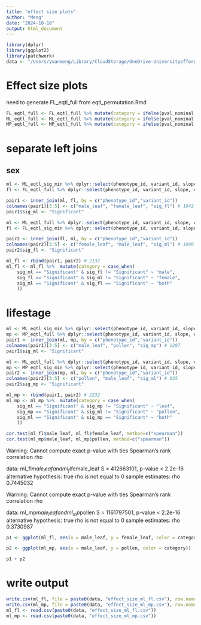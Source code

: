 ```yaml
---
title: "effect size plots"
author: "Meng"
date: "2024-10-18"
output: html_document
---
```


```r
library(dplyr)
library(ggplot2)
library(patchwork)
data <- "/Users/yuanmeng/Library/CloudStorage/OneDrive-UniversityofToronto/Manuscripts/rumex_eqtl/eqtl/"
```

# Effect size plots
need to generate FL_eqtl_full from eqtl_permutation.Rmd  
```r
FL_eqtl_full <- FL_eqtl_full %>% mutate(category = ifelse(pval_nominal < pval_nominal_threshold, "Significant", "Not_Significant"))
ML_eqtl_full <- ML_eqtl_full %>% mutate(category = ifelse(pval_nominal < pval_nominal_threshold, "Significant", "Not_Significant"))
MP_eqtl_full <- MP_eqtl_full %>% mutate(category = ifelse(pval_nominal < pval_nominal_threshold, "Significant", "Not_Significant"))
```

# separate left joins
## sex
```r
ml <- ML_eqtl_sig_min %>% dplyr::select(phenotype_id, variant_id, slope)
fl <- FL_eqtl_full %>% dplyr::select(phenotype_id, variant_id, slope, category)

pair1 <- inner_join(ml, fl, by = c("phenotype_id","variant_id"))
colnames(pair1)[3:5] <- c("male_leaf", "female_leaf", "sig_fl") # 1042
pair1$sig_ml <- "Significant"

ml <- ML_eqtl_full %>% dplyr::select(phenotype_id, variant_id, slope, category)
fl <- FL_eqtl_sig_min %>% dplyr::select(phenotype_id, variant_id, slope)

pair2 <- inner_join(fl, ml, by = c("phenotype_id","variant_id"))
colnames(pair2)[3:5] <- c("female_leaf", "male_leaf", "sig_ml") # 1090
pair2$sig_fl <- "Significant"

ml_fl <- rbind(pair1, pair2) # 2132
ml_fl <- ml_fl %>%  mutate(category = case_when(
    sig_ml == "Significant" & sig_fl != "Significant" ~ "male",
    sig_fl == "Significant" & sig_ml != "Significant" ~ "female",
    sig_ml == "Significant" & sig_fl == "Significant" ~ "both"
    ))
```
 
# lifestage
```r
ml <- ML_eqtl_sig_min %>% dplyr::select(phenotype_id, variant_id, slope)
mp <- MP_eqtl_full %>% dplyr::select(phenotype_id, variant_id, slope, category)
pair1 <- inner_join(ml, mp, by = c("phenotype_id","variant_id"))
colnames(pair1)[3:5] <- c("male_leaf", "pollen", "sig_mp") # 1297
pair1$sig_ml <- "Significant"

ml <- ML_eqtl_full %>% dplyr::select(phenotype_id, variant_id, slope, category)
mp <- MP_eqtl_sig_min %>% dplyr::select(phenotype_id, variant_id, slope)
pair2 <- inner_join(mp, ml, by = c("phenotype_id","variant_id"))
colnames(pair2)[3:5] <- c("pollen", "male_leaf", "sig_ml") # 935
pair2$sig_mp <- "Significant"

ml_mp <- rbind(pair1, pair2) # 2232
ml_mp <- ml_mp %>%  mutate(category = case_when(
    sig_ml == "Significant" & sig_mp != "Significant" ~ "leaf",
    sig_mp == "Significant" & sig_ml != "Significant" ~ "pollen",
    sig_ml == "Significant" & sig_mp == "Significant" ~ "both"
    ))
```


```r
cor.test(ml_fl$male_leaf, ml_fl$female_leaf, method=c("spearman")) 
cor.test(ml_mp$male_leaf, ml_mp$pollen, method=c("spearman")) 
```
Warning: Cannot compute exact p-value with ties
	Spearman's rank correlation rho

data:  ml_fl$male_leaf and ml_fl$female_leaf
S = 412663101, p-value < 2.2e-16
alternative hypothesis: true rho is not equal to 0
sample estimates:
      rho 
0.7445032 

Warning: Cannot compute exact p-value with ties
	Spearman's rank correlation rho

data:  ml_mp$male_leaf and ml_mp$pollen
S = 1161797501, p-value < 2.2e-16
alternative hypothesis: true rho is not equal to 0
sample estimates:
      rho 
0.3730987

```r
p1 <- ggplot(ml_fl, aes(x = male_leaf, y = female_leaf, color = category)) + geom_point(size=0.8)+ theme_classic() + labs(x="Male leaf", y="Female leaf") + theme(text = element_text(size = 11))+ scale_colour_manual(values = c("black", "#CBC3E3", "#FFDBBB"))+ geom_vline(xintercept=0, color = "black",linetype="dashed") + geom_hline(yintercept=0, color = "black",linetype="dashed")

p2 <- ggplot(ml_mp, aes(x = male_leaf, y = pollen, color = category)) + geom_point(size=0.8)+ theme_classic() + labs(x="Male leaf", y="Pollen") + theme(text = element_text(size = 11))+ scale_colour_manual(values = c("black", "#FFCCCB", "#ADD8E6")) + geom_vline(xintercept=0, color = "black",linetype="dashed") + geom_hline(yintercept=0, color = "black",linetype="dashed")

p1 + p2
```

# write output
```r
write.csv(ml_fl, file = paste0(data, "effect_size_ml_fl.csv"), row.names = F, quote = F)
write.csv(ml_mp, file = paste0(data, "effect_size_ml_mp.csv"), row.names = F, quote = F)
ml_fl <- read.csv(paste0(data, "effect_size_ml_fl.csv"))
ml_mp <- read.csv(paste0(data, "effect_size_ml_mp.csv"))
```

